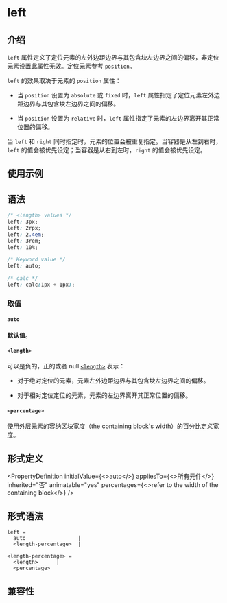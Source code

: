 # left

## 介绍

`left` 属性定义了定位元素的左外边距边界与其包含块左边界之间的偏移，非定位元素设置此属性无效。定位元素参考 [`position`](./position.mdx)。

`left` 的效果取决于元素的 `position` 属性：

- 当 `position` 设置为 `absolute` 或 `fixed` 时，`left` 属性指定了定位元素左外边距边界与其包含块左边界之间的偏移。

- 当 `position` 设置为 `relative` 时，`left` 属性指定了元素的左边界离开其正常位置的偏移。

当 `left` 和 `right` 同时指定时，元素的位置会被重复指定。当容器是从左到右时，`left` 的值会被优先设定；当容器是从右到左时，`right` 的值会被优先设定。

## 使用示例


<Go
  example="css-api"
  defaultFile="src/left/App.tsx"
  img="/assets/doc/css/left.jpg"
  entry="src/left"
  defaultEntryFile="dist/left.lynx.bundle"
/>

## 语法

```css
/* <length> values */
left: 3px;
left: 2rpx;
left: 2.4em;
left: 3rem;
left: 10%;

/* Keyword value */
left: auto;

/* calc */
left: calc(1px + 1px);
```

### 取值

#### `auto`

**默认值**。

#### `<length>`

可以是负的，正的或者 null [`<length>`](api/css/data-type/length.mdx) 表示：

- 对于绝对定位的元素，元素左外边距边界与其包含块左边界之间的偏移。

- 对于相对定位定位的元素，元素的左边界离开其正常位置的偏移。

#### `<percentage>`

使用外层元素的容纳区块宽度（the containing block's width）的百分比定义宽度。

## 形式定义


<PropertyDefinition
  initialValue={<>auto</>}
  appliesTo={<>所有元件</>}
  inherited="否"
  animatable="yes"
  percentages={<>refer to the width of the containing block</>}
/>

## 形式语法

```
left =
  auto                 |
  <length-percentage>  |

<length-percentage> =
  <length>      |
  <percentage>
```

## 兼容性


<LegacyCompatTable metadata="css/properties/left" />
